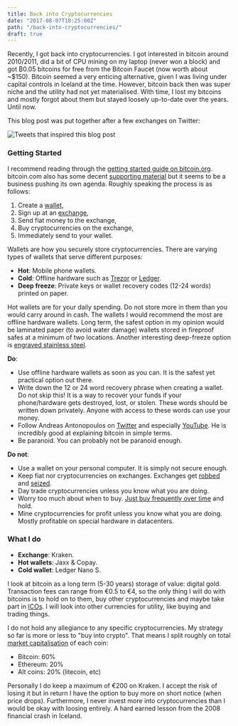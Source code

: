 ```yaml
---
title: Back into Cryptocurrencies
date: "2017-08-07T18:25:00Z"
path: "/back-into-cryptocurrencies/"
draft: true
---
```


Recently, I got back into cryptocurrencies. I got interested in bitcoin around 2010/2011, did a bit
of CPU mining on my laptop (never won a block) and got ₿0.05 bitcoins for free from the Bitcoin
Faucet (now worth about ~$150). Bitcoin seemed a very enticing alternative, given I was living under
capital controls in Iceland at the time. However, bitcoin back then was super niche and the utility
had not yet materialised. With time, I lost my bitcoins and mostly forgot about them but stayed
loosely up-to-date over the years. Until now.

This blog post was put together after a few exchanges on Twitter:

![Tweets that inspired this blog post](./tweet.png)

### Getting Started
I recommend reading through the [getting started guide on bitcoin.org][0]. bitcoin.com also has
some decent [supporting material][1] but it seems to be a business pushing its own agenda. Roughly
speaking the process is as follows:

1. Create a [wallet][7],
2. Sign up at an [exchange][6],
3. Send fiat money to the exchange,
4. Buy cryptocurrencies on the exchange,
5. Immediately send to your wallet.


Wallets are how you securely store cryptocurrencies. There are varying types of wallets that serve
different purposes:

* **Hot**: Mobile phone wallets.
* **Cold**: Offline hardware such as [Trezor][trezor] or [Ledger][ledger].
* **Deep freeze**: Private keys or wallet recovery codes (12-24 words) printed on paper.

Hot wallets are for your daily spending. Do not store more in them than you would carry around in
cash. The wallets I would recommend the most are offline hardware wallets. Long term, the safest
option in my opinion would be laminated paper (to avoid water damage) wallets stored in fireproof
safes at a minimum of two locations. Another interesting deep-freeze option is
[engraved stainless steel][9].

**Do**:

* Use offline hardware wallets as soon as you can. It is the safest yet practical option out there.
* Write down the 12 or 24 word recovery phrase when creating a wallet. Do not skip this! It is a
way to recover your funds if your phone/hardware gets destroyed, lost, or stolen. These words
should be written down privately. Anyone with access to these words can use your money.
* Follow Andreas Antonopoulos on [Twitter][4] and especially [YouTube][5]. He is incredibly good at
explaining bitcoin in simple terms.
* Be paranoid. You can probably not be paranoid enough.

**Do not**:

* Use a wallet on your personal computer. It is simply not secure enough.
* Keep fiat nor cryptocurrencies on exchanges. Exchanges get [robbed][2] and [seized][3].
* Day trade cryptocurrencies unless you know what you are doing.
* Worry too much about when to buy. [Just buy frequently over time][11] and hold.
* Mine cryptocurrencies for profit unless you know what you are doing. Mostly profitable on special
hardware in datacenters.


### What I do

* **Exchange**: Kraken.
* **Hot wallets**: Jaxx & Copay.
* **Cold wallet**: Ledger Nano S.

I look at bitcoin as a long term (5-30 years) storage of value: digital gold. Transaction fees can
range from €0.5 to €4, so the only thing I will do with bitcoins is to hold on to them, buy other
cryptocurrencies and maybe take part in [ICOs][8]. I will look into other currencies for utility,
like buying and trading things.

I do not hold any allegiance to any specific cryptocurrencies. My strategy so far is more or less
to "buy into crypto". That means I split roughly on total [market capitalisation][10] of each coin:

* Bitcoin: 60%
* Ethereum: 20%
* Alt coins: 20% (litecoin, etc) 

Personally I do keep a maximum of €200 on Kraken. I accept the risk of losing it but in return I
have the option to buy more on short notice (when price drops). Furthermore, I never invest more
into cryptocurrencies than I would be okay with loosing entirely. A hard earned lesson from the
2008 financial crash in Iceland.


[0]: https://bitcoin.org/en/getting-started
[1]: https://www.bitcoin.com/getting-started/
[2]: https://en.wikipedia.org/wiki/Mt._Gox
[3]: https://en.wikipedia.org/wiki/BTC-e
[4]: https://twitter.com/aantonop
[5]: https://www.youtube.com/user/aantonop
[6]: https://bitcoin.org/en/exchanges
[7]: https://bitcoin.org/en/choose-your-wallet
[8]: https://en.wikipedia.org/wiki/Initial_coin_offering
[9]: https://cryptosteel.com/
[10]: https://coinmarketcap.com/charts/
[11]: https://en.wikipedia.org/wiki/Dollar_cost_averaging
[trezor]: https://trezor.io/
[ledger]: https://www.ledgerwallet.com/products/ledger-nano-s




